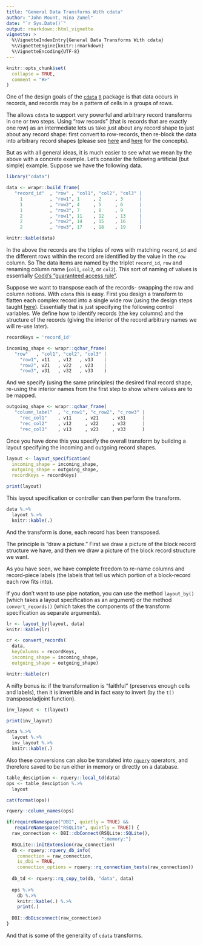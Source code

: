 ```yaml
---
title: "General Data Transforms With cdata"
author: "John Mount, Nina Zumel"
date: "`r Sys.Date()`"
output: rmarkdown::html_vignette
vignette: >
  %\VignetteIndexEntry{General Data Transforms With cdata}
  %\VignetteEngine{knitr::rmarkdown}
  %\VignetteEncoding{UTF-8}
---
```


```r
knitr::opts_chunk$set(
  collapse = TRUE,
  comment = "#>"
)
```

One of the design goals of the [`cdata`](https://github.com/WinVector/cdata) [`R`](https://www.r-project.org) package
is that data occurs in records, and records may be a pattern of cells in a groups of rows.

The allows `cdata` to support very powerful and arbitrary record transforms in one or two steps.  Using "row records" (that is records that are exactly one row) as an intermediate lets us take just about any record shape to just about any record shape: first convert to row-records, then re-block the data into arbitrary record shapes (please see [here](https://winvector.github.io/cdata/articles/blocksrecs.html) and [here](https://winvector.github.io/cdata/articles/design.html) for the concepts).

But as with all general ideas, it is much easier to see what we mean by the above with a concrete example.  Let's consider the following artificial (but simple) example.  Suppose we have the following data.

```r
library("cdata")

data <- wrapr::build_frame(
   "record_id"  , "row" , "col1", "col2", "col3" |
     1          , "row1", 1     , 2     , 3      |
     1          , "row2", 4     , 5     , 6      |
     1          , "row3", 7     , 8     , 9      |
     2          , "row1", 11    , 12    , 13     |
     2          , "row2", 14    , 15    , 16     |
     2          , "row3", 17    , 18    , 19     )

knitr::kable(data)
```

In the above the records are the triples of rows with matching `record_id` and the different rows within the record
are identified by the value in the `row` column.  So The data items are named by the triplet `record_id`, `row` and renaming column name (`col1`, `col2`, or `col2`).  This sort of naming of values is essentially [Codd's "guaranteed access rule"](https://en.wikipedia.org/wiki/Codd%27s_12_rules).

Suppose we want to transpose each of the records- swapping the row and column notions.  With `cdata` this is easy.  First you design a transform to flatten each complex record into a single wide row (using the design steps taught [here](https://winvector.github.io/cdata/articles/design.html)).  Essentially that is just specifying the following control variables.  We define how to identify records (the key columns) and the structure of the records (giving the interior of the record arbitrary names we will re-use later).

```r
recordKeys = 'record_id'

incoming_shape <- wrapr::qchar_frame(
   "row"   , "col1", "col2", "col3" |
     "row1", v11   , v12   , v13    |
     "row2", v21   , v22   , v23    |
     "row3", v31   , v32   , v33    )
```

And we specify (using the same principles) the desired final record shape, re-using the interior names from the first step to show where values are to be mapped.

```r
outgoing_shape <- wrapr::qchar_frame(
   "column_label"  , "c_row1", "c_row2", "c_row3" |
     "rec_col1"    , v11     , v21     , v31      |
     "rec_col2"    , v12     , v22     , v32      |
     "rec_col3"    , v13     , v23     , v33      )
```

Once you have done this you specify the overall transform by building a layout specifying the incoming and outgoing record shapes.

```r
layout <- layout_specification(
  incoming_shape = incoming_shape,
  outgoing_shape = outgoing_shape,
  recordKeys = recordKeys)

print(layout)
```

This layout specification or controller can then perform the transform.

```r
data %.>%
  layout %.>%
  knitr::kable(.)
```

And the transform is done, each record has been transposed.  

The principle is "draw a picture."  First we draw a picture of the block record structure we have, and then we draw a picture of the block record structure we want. 

As you have seen, we have complete freedom to re-name columns and record-piece labels (the labels that tell us which portion of a block-record each row fits into).

If you don't want to use pipe notation, you can use the method `layout_by()` (which takes a layout specification as an argument) or the method `convert_records()` (which takes the components of the transform specification as separate arguments).

```r
lr <- layout_by(layout, data)
knitr::kable(lr)

cr <- convert_records(
  data,
  keyColumns = recordKeys,
  incoming_shape = incoming_shape,
  outgoing_shape = outgoing_shape)

knitr::kable(cr)
```

A nifty bonus is: if the transformation is "faithful" (preserves enough cells and labels), then it is invertible and in fact easy to invert (by the `t()` transpose/adjoint function).

```r
inv_layout <- t(layout)

print(inv_layout)

data %.>%
  layout %.>%
  inv_layout %.>%
  knitr::kable(.)
```


Also these conversions can also be translated into [`rquery`](https://github.com/WinVector/rquery) operators, and therefore saved to be run either in memory or directly on a database.

```r
table_desciption <- rquery::local_td(data)
ops <- table_desciption %.>%
  layout

cat(format(ops))

rquery::column_names(ops) 

if(requireNamespace("DBI", quietly = TRUE) &&
   requireNamespace("RSQLite", quietly = TRUE)) {
  raw_connection <- DBI::dbConnect(RSQLite::SQLite(), 
                                   ":memory:")
  RSQLite::initExtension(raw_connection)
  db <- rquery::rquery_db_info(
    connection = raw_connection,
    is_dbi = TRUE,
    connection_options = rquery::rq_connection_tests(raw_connection))
  
  db_td <- rquery::rq_copy_to(db, "data", data)
  
  ops %.>% 
    db %.>% 
    knitr::kable(.) %.>%
    print(.)
  
  DBI::dbDisconnect(raw_connection)
}
```

And that is some of the generality of `cdata` transforms.


